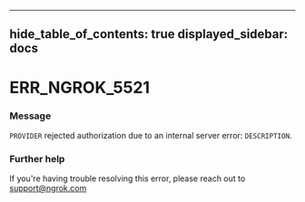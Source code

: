 

---
hide_table_of_contents: true
displayed_sidebar: docs
---


# ERR_NGROK_5521

### Message
`PROVIDER` rejected authorization due to an internal server error: `DESCRIPTION`.

<ErrorDetails />



### Further help
If you're having trouble resolving this error, please reach out to [support@ngrok.com](mailto:support@ngrok.com?subject=Help%20with%20ERR_NGROK_5521)

